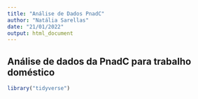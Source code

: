 ```yaml
---
title: "Análise de Dados PnadC"
author: "Natália Sarellas"
date: "21/01/2022"
output: html_document
---
```


## Análise de dados da PnadC para trabalho doméstico

```r
library("tidyverse")
```


